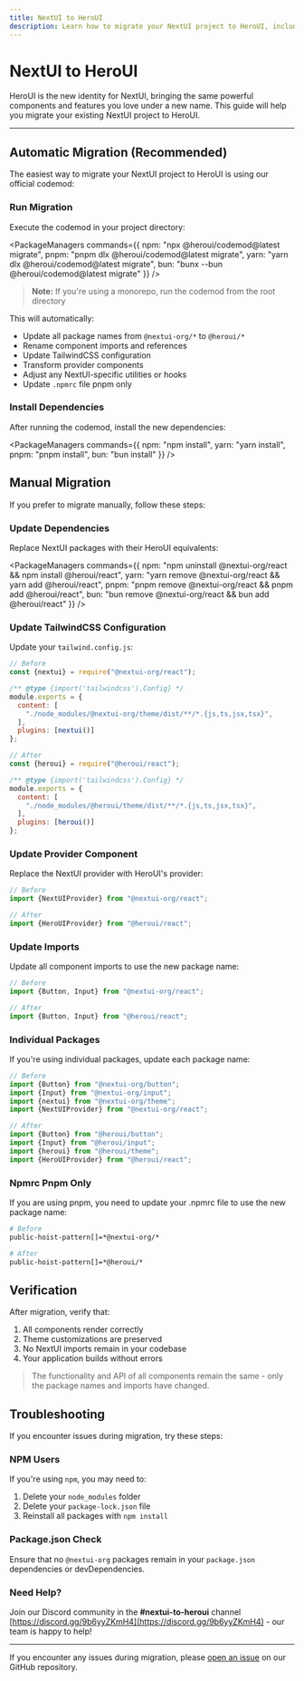 ```yaml
---
title: NextUI to HeroUI
description: Learn how to migrate your NextUI project to HeroUI, including automatic and manual migration steps.
---
```


# NextUI to HeroUI

HeroUI is the new identity for NextUI, bringing the same powerful components and features you love under a new name. This guide will help you migrate your existing NextUI project to HeroUI.

---

<CarbonAd/>

## Automatic Migration (Recommended)

The easiest way to migrate your NextUI project to HeroUI is using our official codemod:

<Steps>

### Run Migration

Execute the codemod in your project directory:

<PackageManagers
  commands={{
    npm: "npx @heroui/codemod@latest migrate",
    pnpm: "pnpm dlx @heroui/codemod@latest migrate",
    yarn: "yarn dlx @heroui/codemod@latest migrate",
    bun: "bunx --bun @heroui/codemod@latest migrate"
  }}
/>


> **Note:** If you're using a monorepo, run the codemod from the root directory

This will automatically:
- Update all package names from `@nextui-org/*` to `@heroui/*`
- Rename component imports and references
- Update TailwindCSS configuration
- Transform provider components
- Adjust any NextUI-specific utilities or hooks
- Update `.npmrc` file pnpm only

### Install Dependencies

After running the codemod, install the new dependencies:

<PackageManagers
  commands={{
    npm: "npm install",
    yarn: "yarn install",
    pnpm: "pnpm install",
    bun: "bun install"
  }}
/>

</Steps>

## Manual Migration

If you prefer to migrate manually, follow these steps:

<Steps>

### Update Dependencies

Replace NextUI packages with their HeroUI equivalents:

<PackageManagers
  commands={{
    npm: "npm uninstall @nextui-org/react && npm install @heroui/react",
    yarn: "yarn remove @nextui-org/react && yarn add @heroui/react",
    pnpm: "pnpm remove @nextui-org/react && pnpm add @heroui/react",
    bun: "bun remove @nextui-org/react && bun add @heroui/react"
  }}
/>

### Update TailwindCSS Configuration

Update your `tailwind.config.js`:

```js
// Before
const {nextui} = require("@nextui-org/react");

/** @type {import('tailwindcss').Config} */
module.exports = {
  content: [
    "./node_modules/@nextui-org/theme/dist/**/*.{js,ts,jsx,tsx}",
  ],
  plugins: [nextui()]
};

// After
const {heroui} = require("@heroui/react");

/** @type {import('tailwindcss').Config} */
module.exports = {
  content: [
    "./node_modules/@heroui/theme/dist/**/*.{js,ts,jsx,tsx}",
  ],
  plugins: [heroui()]
};
```

### Update Provider Component

Replace the NextUI provider with HeroUI's provider:

```jsx
// Before
import {NextUIProvider} from "@nextui-org/react";

// After
import {HeroUIProvider} from "@heroui/react";
```

### Update Imports

Update all component imports to use the new package name:

```jsx
// Before
import {Button, Input} from "@nextui-org/react";

// After
import {Button, Input} from "@heroui/react";
```

### Individual Packages

If you're using individual packages, update each package name:

```jsx
// Before
import {Button} from "@nextui-org/button";
import {Input} from "@nextui-org/input";
import {nextui} from "@nextui-org/theme";
import {NextUIProvider} from "@nextui-org/react";

// After
import {Button} from "@heroui/button";
import {Input} from "@heroui/input";
import {heroui} from "@heroui/theme";
import {HeroUIProvider} from "@heroui/react";
```

### Npmrc Pnpm Only

If you are using pnpm, you need to update your .npmrc file to use the new package name:

```bash
# Before
public-hoist-pattern[]=*@nextui-org/*

# After
public-hoist-pattern[]=*@heroui/*
```

</Steps>

## Verification

After migration, verify that:
1. All components render correctly
2. Theme customizations are preserved
3. No NextUI imports remain in your codebase
4. Your application builds without errors

<Blockquote color="primary">
  The functionality and API of all components remain the same - only the package names and imports have changed.
</Blockquote>

## Troubleshooting

If you encounter issues during migration, try these steps:

### NPM Users
If you're using `npm`, you may need to:
1. Delete your `node_modules` folder
2. Delete your `package-lock.json` file
3. Reinstall all packages with `npm install`

### Package.json Check
Ensure that no `@nextui-org` packages remain in your `package.json` dependencies or devDependencies.

### Need Help?
Join our Discord community in the **#nextui-to-heroui** channel [https://discord.gg/9b6yyZKmH4](https://discord.gg/9b6yyZKmH4) - our team is happy to help!

---

If you encounter any issues during migration, please [open an issue](https://github.com/frontio-ai/heroui/issues) on our GitHub repository.
